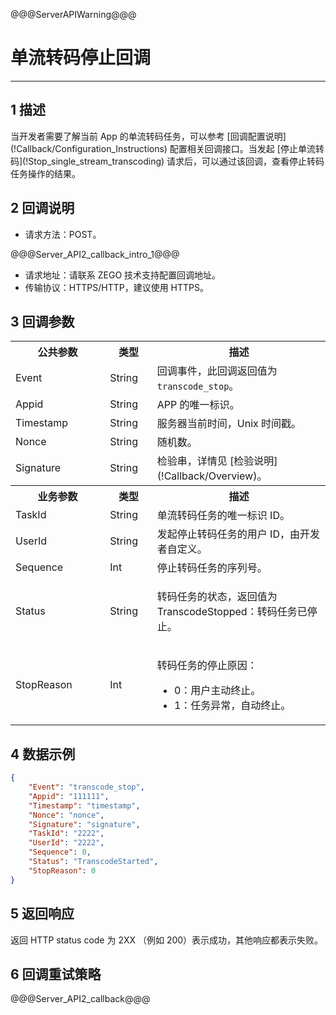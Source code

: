 @@@ServerAPIWarning@@@

# 单流转码停止回调

- - -

## 1 描述

当开发者需要了解当前 App 的单流转码任务，可以参考 [回调配置说明\](!Callback/Configuration_Instructions) 配置相关回调接口。当发起 [停止单流转码\](!Stop_single_stream_transcoding) 请求后，可以通过该回调，查看停止转码任务操作的结果。

## 2 回调说明

- 请求方法：POST。

@@@Server_API2_callback_intro_1@@@

- 请求地址：请联系 ZEGO 技术支持配置回调地址。
- 传输协议：HTTPS/HTTP，建议使用 HTTPS。

## 3 回调参数

<table>
  <colgroup>
    <col width="30%">
    <col width="15%">
    <col width="55%">
  </colgroup>
<tbody><tr data-row-level="1">
<th>公共参数</th>
<th>类型</th>
<th>描述</th>
</tr>
<tr data-row-level="2">
<td>Event</td>
<td>String</td>
<td>回调事件，此回调返回值为 <code>transcode_stop</code>。</td>
</tr>
<tr data-row-level="3">
<td>Appid</td>
<td>String</td>
<td>APP 的唯一标识。</td>
</tr>
<tr data-row-level="4">
<td>Timestamp</td>
<td>String</td>
<td>服务器当前时间，Unix 时间戳。</td>
</tr>
<tr data-row-level="5">
<td>Nonce</td>
<td>String</td>
<td>随机数。</td>
</tr>
<tr data-row-level="6">
<td>Signature</td>
<td>String</td>
<td>检验串，详情见 [检验说明](!Callback/Overview)。</td>
</tr>
<tr data-row-level="7">
<th>业务参数</th>
<th>类型</th>
<th>描述</th>
</tr>
<tr data-row-level="8">
<td>TaskId</td>
<td>String</td>
<td>单流转码任务的唯一标识 ID。</td>
</tr>
<tr data-row-level="9">
<td>UserId</td>
<td>String</td>
<td>发起停止转码任务的用户 ID，由开发者自定义。</td>
</tr>
<tr data-row-level="10">
<td>Sequence</td>
<td>Int</td>
<td>停止转码任务的序列号。</td>
</tr>
<tr data-row-level="11">
<td>Status</td>
<td>String</td>
<td><p>转码任务的状态，返回值为 TranscodeStopped：转码任务已停止。</p></td>
</tr>
<tr data-row-level="12">
<td>StopReason</td>
<td>Int</td>
<td><p>转码任务的停止原因：</p><ul><li>0：用户主动终止。</li><li>1：任务异常，自动终止。</li></ul></td>
</tr>
</tbody></table>


## 4 数据示例

```json
{
    "Event": "transcode_stop",
    "Appid": "111111",
    "Timestamp": "timestamp",
    "Nonce": "nonce",
    "Signature": "signature",
    "TaskId": "2222",
    "UserId": "2222",
    "Sequence": 0,
    "Status": "TranscodeStarted",
    "StopReason": 0
}
```

## 5 返回响应

返回 HTTP status code 为 2XX （例如 200）表示成功，其他响应都表示失败。


## 6 回调重试策略

@@@Server_API2_callback@@@
